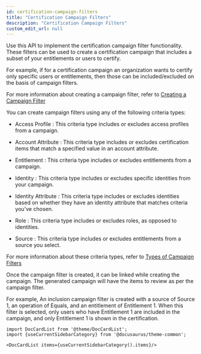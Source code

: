 ```yaml
---
id: certification-campaign-filters
title: "Certification Campaign Filters"
description: "Certification Campaign Filters"
custom_edit_url: null
---
```




Use this API to implement the certification campaign filter functionality. These filters can be used to create a certification campaign that includes a subset of your entitlements or users to certify.

For example, if for a certification campaign an organization wants to certify only specific users or entitlements, then those can be included/excluded on the basis of campaign filters.

For more information about creating a campaign filter, refer to [Creating a Campaign Filter](https://documentation.sailpoint.com/saas/help/certs/campaign_filters.html#creating-a-campaign-filter)

You can create campaign filters using any of the following criteria types:

- Access Profile : This criteria type includes or excludes access profiles from a campaign.

- Account Attribute : This criteria type includes or excludes certification items that match a specified value in an account attribute.

- Entitlement : This criteria type includes or excludes entitlements from a campaign.

- Identity : This criteria type includes or excludes specific identities from your campaign.

- Identity Attribute : This criteria type includes or excludes identities based on whether they have an identity attribute that matches criteria you've chosen.

- Role : This criteria type includes or excludes roles, as opposed to identities.

- Source : This criteria type includes or excludes entitlements from a source you select.

For more information about these criteria types, refer to [Types of Campaign Filters](https://documentation.sailpoint.com/saas/help/certs/campaign_filters.html#types-of-campaign-filters)

Once the campaign filter is created, it can be linked while creating the campaign. The generated campaign will have the items to review as per the campaign filter.

For example, An inclusion campaign filter is created with a source of Source 1, an operation of Equals, and an entitlement of Entitlement 1. When this filter is selected, only users who have Entitlement 1 are included in the campaign, and only Entitlement 1 is shown in the certification.




```mdx-code-block
import DocCardList from '@theme/DocCardList';
import {useCurrentSidebarCategory} from '@docusaurus/theme-common';

<DocCardList items={useCurrentSidebarCategory().items}/>
```
      